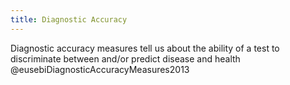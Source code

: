 ```yaml
---
title: Diagnostic Accuracy
---
```


Diagnostic accuracy measures tell us about the ability of a test to discriminate between and/or predict disease and health @eusebiDiagnosticAccuracyMeasures2013